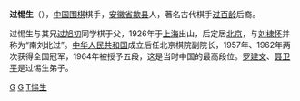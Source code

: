'''过惕生'''（{{bd|1907年||1989年|catIdx=G过}}），[[中国|中国]][[围棋|围棋]]棋手，[[安徽省|安徽省]][[歙县|歙县]]人，著名古代棋手[[过百龄|过百龄]]后裔。

过惕生与其兄[[过旭初|过旭初]]同学棋于父，1926年于[[上海|上海]]出山，后定居[[北京|北京]]，与[[刘棣怀|刘棣怀]]并称为“南刘北过”。[[中华人民共和国|中华人民共和国]]成立后任北京棋院副院长，1957年、1962年两次获得全国冠军，1964年被授予五段，这是当时中国的最高段位。[[罗建文|罗建文]]、[[聂卫平|聂卫平]]是过惕生弟子。

[[Category:中国围棋棋手|G]]
[[Category:歙縣人|G]]
[[Category:过姓|T惕生]]